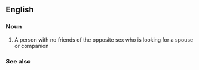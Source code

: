 {{also|lonelyheart}}
==English==

===Noun===
{{en-noun|head=[[lonely]]-[[heart]]}}

# {{lb|en|informal}} A person with no friends of the opposite sex who is looking for a spouse or companion

===See also===
{{col4|en
|lonely-hearts
}}